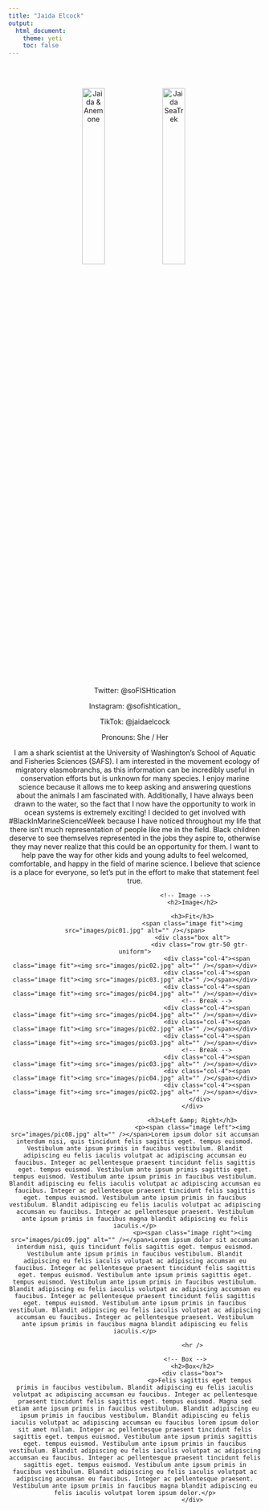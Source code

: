 ```yaml
---
title: "Jaida Elcock"
output: 
  html_document:
    theme: yeti
    toc: false
---
```

<center>

<br>
<br>

<img src="orgz_images/JElcock_Anemone.jpg" alt="Jaida & Anemone" style="float: center; width: 30%; margin-right: 1%; margin-bottom: 0.5em;">
<img src="orgz_images/JElcock_SeaTrek.jpg" alt="Jaida SeaTrek" style="float: center; width: 30%; margin-right: 1%; margin-bottom: 0.5em;">
<p style="clear: both;"> 

Twitter: @soFISHtication

Instagram: @sofishtication_

TikTok: @jaidaelcock

Pronouns: She / Her

I am a shark scientist at the University of Washington’s School of Aquatic and Fisheries Sciences (SAFS). I am interested in the movement ecology of migratory elasmobranchs, as this information can be incredibly useful in conservation efforts but is unknown for many species. I enjoy marine science because it allows me to keep asking and answering questions about the animals I am fascinated with. Additionally, I have always been drawn to the water, so the fact that I now have the opportunity to work in ocean systems is extremely exciting! I decided to get involved with #BlackInMarineScienceWeek because I have noticed throughout my life that there isn’t much representation of people like me in the field. Black children deserve to see themselves represented in the jobs they aspire to, otherwise they may never realize that this could be an opportunity for them. I want to help pave the way for other kids and young adults to feel welcomed, comfortable, and happy in the field of marine science. I believe that science is a place for everyone, so let’s put in the effort to make that statement feel true.

								<!-- Image -->
									<h2>Image</h2>

									<h3>Fit</h3>
									<span class="image fit"><img src="images/pic01.jpg" alt="" /></span>
									<div class="box alt">
										<div class="row gtr-50 gtr-uniform">
											<div class="col-4"><span class="image fit"><img src="images/pic02.jpg" alt="" /></span></div>
											<div class="col-4"><span class="image fit"><img src="images/pic03.jpg" alt="" /></span></div>
											<div class="col-4"><span class="image fit"><img src="images/pic04.jpg" alt="" /></span></div>
											<!-- Break -->
											<div class="col-4"><span class="image fit"><img src="images/pic04.jpg" alt="" /></span></div>
											<div class="col-4"><span class="image fit"><img src="images/pic02.jpg" alt="" /></span></div>
											<div class="col-4"><span class="image fit"><img src="images/pic03.jpg" alt="" /></span></div>
											<!-- Break -->
											<div class="col-4"><span class="image fit"><img src="images/pic03.jpg" alt="" /></span></div>
											<div class="col-4"><span class="image fit"><img src="images/pic04.jpg" alt="" /></span></div>
											<div class="col-4"><span class="image fit"><img src="images/pic02.jpg" alt="" /></span></div>
										</div>
									</div>

									<h3>Left &amp; Right</h3>
									<p><span class="image left"><img src="images/pic08.jpg" alt="" /></span>Lorem ipsum dolor sit accumsan interdum nisi, quis tincidunt felis sagittis eget. tempus euismod. Vestibulum ante ipsum primis in faucibus vestibulum. Blandit adipiscing eu felis iaculis volutpat ac adipiscing accumsan eu faucibus. Integer ac pellentesque praesent tincidunt felis sagittis eget. tempus euismod. Vestibulum ante ipsum primis sagittis eget. tempus euismod. Vestibulum ante ipsum primis in faucibus vestibulum. Blandit adipiscing eu felis iaculis volutpat ac adipiscing accumsan eu faucibus. Integer ac pellentesque praesent tincidunt felis sagittis eget. tempus euismod. Vestibulum ante ipsum primis in faucibus vestibulum. Blandit adipiscing eu felis iaculis volutpat ac adipiscing accumsan eu faucibus. Integer ac pellentesque praesent. Vestibulum ante ipsum primis in faucibus magna blandit adipiscing eu felis iaculis.</p>
									<p><span class="image right"><img src="images/pic09.jpg" alt="" /></span>Lorem ipsum dolor sit accumsan interdum nisi, quis tincidunt felis sagittis eget. tempus euismod. Vestibulum ante ipsum primis in faucibus vestibulum. Blandit adipiscing eu felis iaculis volutpat ac adipiscing accumsan eu faucibus. Integer ac pellentesque praesent tincidunt felis sagittis eget. tempus euismod. Vestibulum ante ipsum primis sagittis eget. tempus euismod. Vestibulum ante ipsum primis in faucibus vestibulum. Blandit adipiscing eu felis iaculis volutpat ac adipiscing accumsan eu faucibus. Integer ac pellentesque praesent tincidunt felis sagittis eget. tempus euismod. Vestibulum ante ipsum primis in faucibus vestibulum. Blandit adipiscing eu felis iaculis volutpat ac adipiscing accumsan eu faucibus. Integer ac pellentesque praesent. Vestibulum ante ipsum primis in faucibus magna blandit adipiscing eu felis iaculis.</p>

									<hr />

								<!-- Box -->
									<h2>Box</h2>
									<div class="box">
										<p>Felis sagittis eget tempus primis in faucibus vestibulum. Blandit adipiscing eu felis iaculis volutpat ac adipiscing accumsan eu faucibus. Integer ac pellentesque praesent tincidunt felis sagittis eget. tempus euismod. Magna sed etiam ante ipsum primis in faucibus vestibulum. Blandit adipiscing eu ipsum primis in faucibus vestibulum. Blandit adipiscing eu felis iaculis volutpat ac adipiscing accumsan eu faucibus lorem ipsum dolor sit amet nullam. Integer ac pellentesque praesent tincidunt felis sagittis eget. tempus euismod. Vestibulum ante ipsum primis sagittis eget. tempus euismod. Vestibulum ante ipsum primis in faucibus vestibulum. Blandit adipiscing eu felis iaculis volutpat ac adipiscing accumsan eu faucibus. Integer ac pellentesque praesent tincidunt felis sagittis eget. tempus euismod. Vestibulum ante ipsum primis in faucibus vestibulum. Blandit adipiscing eu felis iaculis volutpat ac adipiscing accumsan eu faucibus. Integer ac pellentesque praesent. Vestibulum ante ipsum primis in faucibus magna blandit adipiscing eu felis iaculis volutpat lorem ipsum dolor.</p>
									</div>

